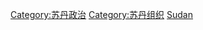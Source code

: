 {{commons cat|Government of Sudan}}

[[Category:苏丹政治|Category:苏丹政治]]
[[Category:苏丹组织|Category:苏丹组织]]
[[Category:非洲各国政府|Sudan]]